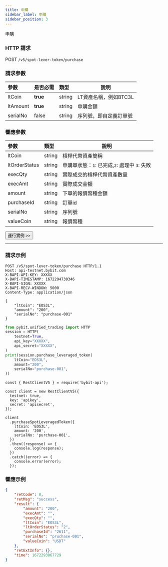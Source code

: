 ```yaml
---
title: 申購
sidebar_label: 申購
sidebar_position: 3
---
```

申購

### HTTP 請求
POST `/v5/spot-lever-token/purchase`

### 請求參數
| 參數 | 是否必需 | 類型 | 說明|
|:----- |:-------|:-----|------ |
|ltCoin |**true** |string |LT資產名稱，例如BTC3L|
|ltAmount |**true** |string	|申購金額|
|serialNo |false |string |序列號，即自定義訂單號|

### 響應參數
| 參數 | 類型 | 說明|
|:----- |:-----|----- |
|ltCoin	|string	|槓桿代幣資產簡稱 |
|ltOrderStatus |string |申購單狀態：`1`: 已完成,`2`: 處理中 `3`: 失敗 |
|execQty |string |實際成交的槓桿代幣資產數量 |
|execAmt |string |實際成交金額 |
|amount	|string	|下單的報價幣種金額 |
|purchaseId	|string	|訂單id |
|serialNo |string |序列號 |
|valueCoin |string |報價幣種 |

<a href="/api-explorer/v5/lt/purchase"><Button>運行實例 >></Button></a>

---

### 請求示例

<Tabs groupId="programming-languages">
<TabItem value="http" label="HTTP">

```http
POST /v5/spot-lever-token/purchase HTTP/1.1
Host: api-testnet.bybit.com
X-BAPI-API-KEY: XXXXX
X-BAPI-TIMESTAMP: 1672294730346
X-BAPI-SIGN: XXXXX
X-BAPI-RECV-WINDOW: 5000
Content-Type: application/json

{
    "ltCoin": "EOS3L",
    "amount": "200",
    "serialNo": "purchase-001"
}
```

</TabItem>
<TabItem value="python" label="Python">

```python
from pybit.unified_trading import HTTP
session = HTTP(
    testnet=True,
    api_key="XXXXX",
    api_secret="XXXXX",
)
print(session.purchase_leveraged_token(
    ltCoin="EOS3L",
    amount="200",
    serialNo="purchase-001",
))
```

</TabItem>

<TabItem value="Node" label="Node.js">

```n4js
const { RestClientV5 } = require('bybit-api');

const client = new RestClientV5({
  testnet: true,
  key: 'apikey',
  secret: 'apisecret',
});

client
  .purchaseSpotLeveragedToken({
    ltCoin: 'EOS3L',
    amount: '200',
    serialNo: 'purchase-001',
  })
  .then((response) => {
    console.log(response);
  })
  .catch((error) => {
    console.error(error);
  });
```

</TabItem>
</Tabs>

### 響應示例

```json
{
    "retCode": 0,
    "retMsg": "success",
    "result": {
        "amount": "200",
        "execAmt": "",
        "execQty": "",
        "ltCoin": "EOS3L",
        "ltOrderStatus": "2",
        "purchaseId": "2611",
        "serialNo": "pruchase-001",
        "valueCoin": "USDT"
    },
    "retExtInfo": {},
    "time": 1672293867729
}
```
